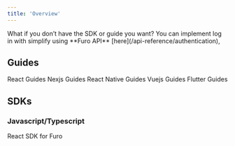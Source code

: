 ```yaml
---
title: 'Overview'
---
```


<Note>
  What if you don’t have the SDK or guide you want? You can implement log in
  with simplify using **Furo API** [here](/api-reference/authentication),
</Note>

## Guides

<CardGroup cols={2}>
  <Card title="React" icon="react" href="/sdks/guides/react">
    React Guides
  </Card>
  <Card title="Nextjs" icon="react" href="/sdks/guides/next">
    Nexjs Guides
  </Card>
  <Card title="React-Native" icon="react" href="/sdks/guides/react-native">
    React Native Guides
  </Card>
  <Card title="Vuejs" icon="vuejs" href="/sdks/guides/vue">
    Vuejs Guides
  </Card>
  <Card title="Flutter" icon="google" href="/sdks/guides/flutter">
    Flutter Guides
  </Card>
</CardGroup>

## SDKs

### Javascript/Typescript

<CardGroup cols={2}>
  <Card title="React" icon="react" href="/sdks/react/furoProvider">
    React SDK for Furo
  </Card>
</CardGroup>
